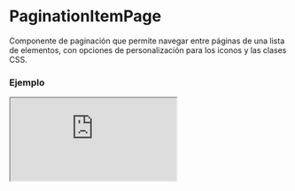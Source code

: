 # PaginationItemPage

Componente de paginación que permite navegar entre páginas de una lista de elementos, con opciones de personalización para los iconos y las clases CSS.


### Ejemplo

<Iframe
  minHeightIframe="30dvh"
  src="https://fenextjs-component-storybook.vercel.app/iframe.html?args=&id=pagination-paginationitempage--index&viewMode=story"
/>

### Importacion

Para importar el componente PaginationItemPage, se puede hacer desde fenextjs

```tsx copy
import { PaginationItemPage } from "fenextjs";
```

### Parametros

| Parametro                                  | Tipo                    | Requerido | Default                                                                                                        | Descripcion                                                                                   |
| ------------------------------------------ | ----------------------- | --------- | -------------------------------------------------------------------------------------------------------------- | --------------------------------------------------------------------------------------------- |
| classNameContent                           | string                  | no        | ''                                                                                                             | Clase CSS para el contenedor principal de la paginación.                                      |
| classNameUp                                | string                  | no        | ''                                                                                                             | Clase CSS para el botón 'Go Up'.                                                              |
| classNamePre                               | string                  | no        | ''                                                                                                             | Clase CSS para el botón de página anterior.                                                   |
| classNameCurrent                           | string                  | no        | ''                                                                                                             | Clase CSS para el número de la página actual.                                                 |
| classNameCurrentItem                       | string                  | no        | ''                                                                                                             | Clase CSS para el elemento de la página actual.                                               |
| classNameNext                              | string                  | no        | ''                                                                                                             | Clase CSS para el botón de la página siguiente.                                               |
| classNameDown                              | string                  | no        | ''                                                                                                             | Clase CSS para el botón 'Go Down'.                                                            |
| icons                                      | object                  | no        | \{ up: \<PaginationUp /\>, pre: \<PaginationPre /\>, next: \<PaginationNext /\>, down: \<PaginationDown /\> \} | Objetos de iconos personalizados para cada botón de la paginación.                            |
| defaultPage                                | number                  | no        | 0                                                                                                              | Página por defecto a mostrar al montar el componente.                                         |
| nItems                                     | number                  | sí        |                                                                                                                | Número total de elementos a paginar.                                                          |
| nItemsPage                                 | number                  | no        | 10                                                                                                             | Número de elementos a mostrar por página.                                                     |
| disabled                                   | boolean                 | no        | false                                                                                                          | Deshabilita la navegación del componente si se establece en true.                             |
| hiddenIfNItemsSmallerThanOrEqualNItemsPage | boolean                 | no        | true                                                                                                           | Oculta la paginación si el número de elementos es menor o igual que los elementos por página. |
| onChangePage                               | (page: number) =\> void | no        |                                                                                                                | Función de callback que se llama cuando cambia la página.                                     |

### Storybook

Para ver el storybook del componente lo puede hacer con este [link](https://fenextjs-component-storybook.vercel.app/?path=/story/pagination-paginationitempage--index)

### Usos

- Paginación básica con 50 elementos y 10 elementos por página

```tsx copy
<PaginationItemPage nItems={50} />
```

- Paginación con estilos personalizados y deshabilitada

```tsx copy
<PaginationItemPage nItems={50} classNameContent="custom-class" disabled />
```

- Paginación con callback en cambio de página

```tsx copy
<PaginationItemPage
  nItems={50}
  onChangePage={(page) => console.log("Página actual:", page)}
/>
```

